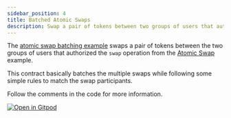 ```yaml
---
sidebar_position: 4
title: Batched Atomic Swaps
description: Swap a pair of tokens between two groups of users that authorized the swap operation.
---
```


<head>
  <html className="some-extra-html-class" />
  <body className="other-extra-body-class" />
  <title>Swap tokens between two groups.</title>
  <meta charSet="utf-8" />
  <meta name="twitter:card" content="summary" />
  <link
    rel="canonical"
    href="https://docusaurus.io/docs/markdown-features/head-metadata"
  />
</head>

The [atomic swap batching example] swaps a pair of tokens between the two groups
of users that authorized the `swap` operation from the [Atomic Swap] example.

This contract basically batches the multiple swaps while following some simple
rules to match the swap participants.

Follow the comments in the code for more information.

[![Open in Gitpod](https://gitpod.io/button/open-in-gitpod.svg)][oigp]

[oigp]: https://gitpod.io/#https://github.com/stellar/soroban-examples/tree/v0.9.2
[Atomic Swap]: atomic-swap.mdx
[atomic swap batching example]: https://github.com/stellar/soroban-examples/tree/v0.9.2/atomic_multiswap
